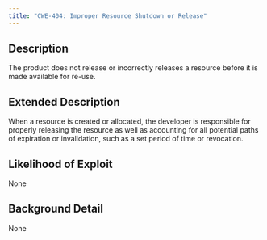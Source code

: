 ```yaml
---
title: "CWE-404: Improper Resource Shutdown or Release"
---
```


## Description
The product does not release or incorrectly releases a resource before it is made available for re-use.

## Extended Description
When a resource is created or allocated, the developer is responsible for properly releasing the resource as well as accounting for all potential paths of expiration or invalidation, such as a set period of time or revocation.

## Likelihood of Exploit
None

## Background Detail
None
        